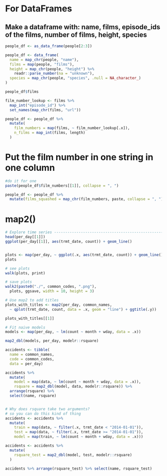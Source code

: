 # For DataFrames

## Make a dataframe with: name, films, episode_ids of the films, number of films, height, species

```r
people_df <- as_data_frame(people[2:3])

people_df <- data_frame(
  name = map_chr(people, "name"),
  films = map(people, "films"),
  height = map_chr(people, "height") %>%
    readr::parse_number(na = "unknown"),
  species = map_chr(people, "species", .null = NA_character_)
)

people_df$films

film_number_lookup <- films %>%
  map_int("episode_id") %>%
  set_names(map_chr(films, "url"))

people_df <- people_df %>%
  mutate(
    film_numbers = map(films, ~ film_number_lookup[.x]),
    n_films = map_int(films, length)
  )
```

# Put the film number in one string in one column

```r
#do it for one
paste(people_df$film_numbers[[1]], collapse = ", ")

people_df <- people_df %>%
  mutate(films_squashed = map_chr(film_numbers, paste, collapse = ", "))
```

# map2()

```r
# Explore time series -----------------------------------------------------
head(per_day[[1]])
ggplot(per_day[[1]], aes(trmt_date, count)) + geom_line()


plots <- map(per_day, ~ ggplot(.x, aes(trmt_date, count)) + geom_line())
plots

# see plots
walk(plots, print)

# save plots
walk2(paste0("./", common_codes, ".png"),
  plots, ggsave, width = 10, height = 3)

# Use map2 to add titles
plots_with_titles <- map2(per_day, common_names, 
  ~ qplot(trmt_date, count, data = .x, geom = "line") + ggtitle(.y))

plots_with_titles[[1]]

# Fit naive models
models <- map(per_day, ~ lm(count ~ month + wday, data = .x))

map2_dbl(models, per_day, modelr::rsquare)

accidents <- tibble(
  name = common_names,
  code = common_codes,
  data = per_day)

accidents %>%
  mutate(
    model = map(data, ~ lm(count ~ month + wday, data = .x)),
    rsquare = map2_dbl(model, data, modelr::rsquare)) %>%
  arrange(rsquare) %>% 
  select(name, rsquare)


# Why does rsquare take two arguments?
# so you can do this kind of thing
accidents <- accidents %>% 
  mutate(
    train = map(data, ~ filter(.x, trmt_date < "2014-01-01")),
    test = map(data, ~ filter(.x, trmt_date >= "2014-01-01")),
    model = map(train, ~ lm(count ~ month + wday, data = .x)))

accidents <- accidents %>% 
  mutate(
    rsquare_test = map2_dbl(model, test, modelr::rsquare)
  )

accidents %>% arrange(rsquare_test) %>% select(name, rsquare_test)
```

